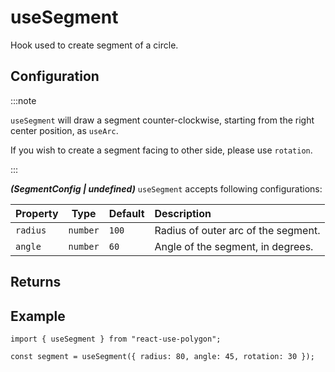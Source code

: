 ---
---


# useSegment

Hook used to create segment of a circle.

<SimpleThreePolygons />

## Configuration

:::note

`useSegment` will draw a segment counter-clockwise, starting from the right center position, as `useArc`.

If you wish to create a segment facing to other side, please use `rotation`.

:::

**_(SegmentConfig | undefined)_** `useSegment` accepts following configurations:

| Property |   Type   | Default | Description                         |
| :------- | :------: | :------ | :---------------------------------- |
| `radius` | `number` | `100`   | Radius of outer arc of the segment. |
| `angle`  | `number` | `60`    | Angle of the segment, in degrees.   |

## Returns

<PrimitiveReturns configType="SegmentConfig" />

## Example

```tsx
import { useSegment } from "react-use-polygon";

const segment = useSegment({ radius: 80, angle: 45, rotation: 30 });
```
